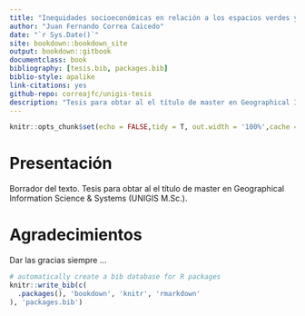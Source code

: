 ```yaml
--- 
title: "Inequidades socioeconómicas en relación a los espacios verdes y cobertura de copa: un enfoque espacial aplicado a la ciudad de Cali, Colombia. "
author: "Juan Fernando Correa Caicedo"
date: "`r Sys.Date()`"
site: bookdown::bookdown_site
output: bookdown::gitbook
documentclass: book
bibliography: [tesis.bib, packages.bib]
biblio-style: apalike
link-citations: yes
github-repo: correajfc/unigis-tesis
description: "Tesis para obtar al el título de master en Geographical Information Science & Systems (UNIGIS M.Sc.)."
---
```

```r
knitr::opts_chunk$set(echo = FALSE,tidy = T, out.width = '100%',cache = TRUE, fig.width = 6, warning = FALSE, message = FALSE)
```


# Presentación {-}
Borrador del texto. 
Tesis para obtar al el título de master en Geographical Information Science & Systems (UNIGIS M.Sc.).

# Agradecimientos {-}

Dar las gracias siempre ...

```r
# automatically create a bib database for R packages
knitr::write_bib(c(
  .packages(), 'bookdown', 'knitr', 'rmarkdown'
), 'packages.bib')
```